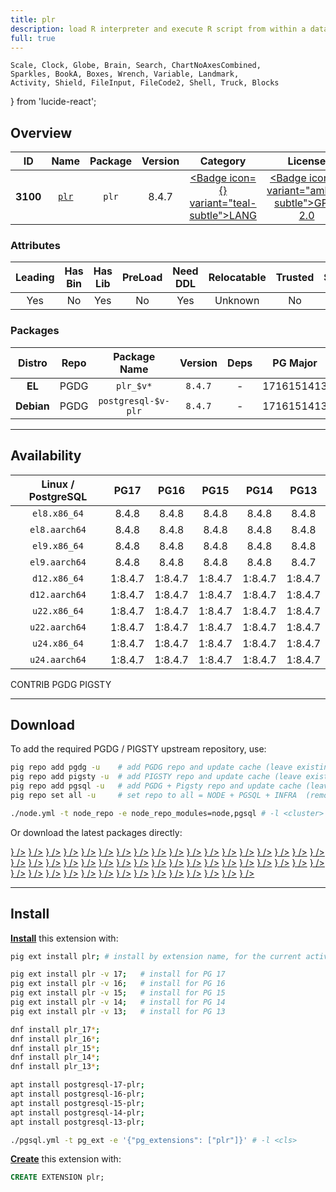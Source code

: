 ```yaml
---
title: plr
description: load R interpreter and execute R script from within a database
full: true
---
```


    Scale, Clock, Globe, Brain, Search, ChartNoAxesCombined,
    Sparkles, BookA, Boxes, Wrench, Variable, Landmark,
    Activity, Shield, FileInput, FileCode2, Shell, Truck, Blocks
} from 'lucide-react';

## Overview

| <TooltipIconButton tooltip="Extension unique identifier" side="top">ID</TooltipIconButton> | <TooltipIconButton tooltip="Extension name" side="top">Name</TooltipIconButton> | <TooltipIconButton tooltip="Package name for installation" side="top">Package</TooltipIconButton> | <TooltipIconButton tooltip="Latest available extension version" side="top">Version</TooltipIconButton> | <TooltipIconButton tooltip="Extension category" side="top">Category</TooltipIconButton> | <TooltipIconButton tooltip="Open source license" side="top">License</TooltipIconButton> | <TooltipIconButton tooltip="Programming language" side="top">Lang</TooltipIconButton> |
|:--------:|:--------:|:----------:|:--------------:|:---------------------------------------:|:------------------------------------------------------:|:----:|
| **3100** | [`plr`](https://github.com/postgres-plr/plr) | `plr` | 8.4.7 | <a href="/ext/lang" className="no-underline"><Badge icon={<BookA />} variant="teal-subtle">LANG</Badge></a> | <a href="/ext/list/license#gpl-20" className="no-underline"><Badge icon={<Scale />} variant="amber-subtle">GPL-2.0</Badge></a> | <a href="/ext/list/lang#c"><Badge icon={<FileCode2 />} variant="blue-subtle">C</Badge></a> |

### Attributes

| <TooltipIconButton tooltip="The Primary Leading extension in the Package" side="top">Leading</TooltipIconButton> | <TooltipIconButton tooltip="Contains binary utils" side="top">Has Bin</TooltipIconButton> | <TooltipIconButton tooltip="Contains .so shared library files" side="top">Has Lib</TooltipIconButton> | <TooltipIconButton tooltip="Requires preloading via shared_preload_libraries" side="top">PreLoad</TooltipIconButton> | <TooltipIconButton tooltip="Requires CREATE EXTENSION DDL command" side="top">Need DDL</TooltipIconButton> | <TooltipIconButton tooltip="Can be installed in any schema" side="top">Relocatable</TooltipIconButton> | <TooltipIconButton tooltip="Can be created by non-superuser" side="top">Trusted</TooltipIconButton> | <TooltipIconButton tooltip="Schemas used by this extension" side="top">Schemas</TooltipIconButton> |
|:-------:|:-------:|:-------:|:-------:|:--------:|:-----------:|:-------:|:-------:|
| Yes | No | Yes | No | Yes | Unknown | No | - |

### Packages

| <TooltipIconButton tooltip="Linux distribution family, EL or Debian" side="top">Distro</TooltipIconButton> | <TooltipIconButton tooltip="Package repository" side="top">Repo</TooltipIconButton> | <TooltipIconButton tooltip="The RPM/DEB Package Name Pattern (replace $v with real pg major)" side="top">Package Name</TooltipIconButton> | <TooltipIconButton tooltip="Latest package version" side="top">Version</TooltipIconButton> | <TooltipIconButton tooltip="RPM/DEB Package dependencies" side="top">Deps</TooltipIconButton> | <TooltipIconButton tooltip="Available in these PostgreSQL Major Versions" side="top">PG Major</TooltipIconButton> |
|:----------:|:--------:|:------------------------:|:-----------:|:------------:|:------------------:|
|   **EL**   | <Badge variant="blue-subtle"><span className="font-bold">PGDG</span></Badge> | `plr_$v*` | `8.4.7` | - | <Badge variant="green-subtle">17</Badge><Badge variant="green-subtle">16</Badge><Badge variant="green-subtle">15</Badge><Badge variant="green-subtle">14</Badge><Badge variant="green-subtle">13</Badge> |
| **Debian** | <Badge variant="blue-subtle"><span className="font-bold">PGDG</span></Badge> | `postgresql-$v-plr` | `8.4.7` | - | <Badge variant="green-subtle">17</Badge><Badge variant="green-subtle">16</Badge><Badge variant="green-subtle">15</Badge><Badge variant="green-subtle">14</Badge><Badge variant="green-subtle">13</Badge> |



------

## Availability

| <TooltipIconButton tooltip="Linux Distro Arch / PostgreSQL Major Version" side="top">Linux / PostgreSQL </TooltipIconButton> | **PG17** | **PG16** | **PG15** | **PG14** | **PG13** |
|:-----:|:-----:|:-----:|:-----:|:-----:|:-----:|
| `el8.x86_64` | <Badge variant="blue-subtle">8.4.8</Badge> | <Badge variant="blue-subtle">8.4.8</Badge> | <Badge variant="blue-subtle">8.4.8</Badge> | <Badge variant="blue-subtle">8.4.8</Badge> | <Badge variant="blue-subtle">8.4.8</Badge> |
| `el8.aarch64` | <Badge variant="blue-subtle">8.4.8</Badge> | <Badge variant="blue-subtle">8.4.8</Badge> | <Badge variant="blue-subtle">8.4.8</Badge> | <Badge variant="blue-subtle">8.4.8</Badge> | <Badge variant="blue-subtle">8.4.8</Badge> |
| `el9.x86_64` | <Badge variant="blue-subtle">8.4.8</Badge> | <Badge variant="blue-subtle">8.4.8</Badge> | <Badge variant="blue-subtle">8.4.8</Badge> | <Badge variant="blue-subtle">8.4.8</Badge> | <Badge variant="blue-subtle">8.4.8</Badge> |
| `el9.aarch64` | <Badge variant="blue-subtle">8.4.8</Badge> | <Badge variant="blue-subtle">8.4.8</Badge> | <Badge variant="blue-subtle">8.4.8</Badge> | <Badge variant="blue-subtle">8.4.8</Badge> | <Badge variant="blue-subtle">8.4.7</Badge> |
| `d12.x86_64` | <Badge variant="blue-subtle">1:8.4.7</Badge> | <Badge variant="blue-subtle">1:8.4.7</Badge> | <Badge variant="blue-subtle">1:8.4.7</Badge> | <Badge variant="blue-subtle">1:8.4.7</Badge> | <Badge variant="blue-subtle">1:8.4.7</Badge> |
| `d12.aarch64` | <Badge variant="blue-subtle">1:8.4.7</Badge> | <Badge variant="blue-subtle">1:8.4.7</Badge> | <Badge variant="blue-subtle">1:8.4.7</Badge> | <Badge variant="blue-subtle">1:8.4.7</Badge> | <Badge variant="blue-subtle">1:8.4.7</Badge> |
| `u22.x86_64` | <Badge variant="blue-subtle">1:8.4.7</Badge> | <Badge variant="blue-subtle">1:8.4.7</Badge> | <Badge variant="blue-subtle">1:8.4.7</Badge> | <Badge variant="blue-subtle">1:8.4.7</Badge> | <Badge variant="blue-subtle">1:8.4.7</Badge> |
| `u22.aarch64` | <Badge variant="blue-subtle">1:8.4.7</Badge> | <Badge variant="blue-subtle">1:8.4.7</Badge> | <Badge variant="blue-subtle">1:8.4.7</Badge> | <Badge variant="blue-subtle">1:8.4.7</Badge> | <Badge variant="blue-subtle">1:8.4.7</Badge> |
| `u24.x86_64` | <Badge variant="blue-subtle">1:8.4.7</Badge> | <Badge variant="blue-subtle">1:8.4.7</Badge> | <Badge variant="blue-subtle">1:8.4.7</Badge> | <Badge variant="blue-subtle">1:8.4.7</Badge> | <Badge variant="blue-subtle">1:8.4.7</Badge> |
| `u24.aarch64` | <Badge variant="blue-subtle">1:8.4.7</Badge> | <Badge variant="blue-subtle">1:8.4.7</Badge> | <Badge variant="blue-subtle">1:8.4.7</Badge> | <Badge variant="blue-subtle">1:8.4.7</Badge> | <Badge variant="blue-subtle">1:8.4.7</Badge> |

<Badge variant="green-subtle"><span className="font-black">CONTRIB</span></Badge> <Badge variant="blue-subtle"><span className="font-black">PGDG</span></Badge> <Badge variant="amber-subtle"><span className="font-black">PIGSTY</span></Badge>

------

## Download

To add the required PGDG / PIGSTY upstream repository, use:

```bash tab="pig"
pig repo add pgdg -u    # add PGDG repo and update cache (leave existing repos)
pig repo add pigsty -u  # add PIGSTY repo and update cache (leave existing repos)
pig repo add pgsql -u   # add PGDG + Pigsty repo and update cache (leave existing repos)
pig repo set all -u     # set repo to all = NODE + PGSQL + INFRA  (remove existing repos)
```
```bash tab="pigsty"
./node.yml -t node_repo -e node_repo_modules=node,pgsql # -l <cluster>
```

Or download the latest packages directly:

<Files>
    <Folder name="el8.x86_64">
        <a href="https://download.postgresql.org/pub/repos/yum/17/redhat/rhel-8-x86_64/plr_17-8.4.8-1PGDG.rhel8.x86_64.rpm"><File name="plr_17-8.4.8-1PGDG.rhel8.x86_64.rpm" icon={<Package className="text-emerald-500" />} /></a>
        <a href="https://download.postgresql.org/pub/repos/yum/16/redhat/rhel-8-x86_64/plr_16-8.4.8-1PGDG.rhel8.x86_64.rpm"><File name="plr_16-8.4.8-1PGDG.rhel8.x86_64.rpm" icon={<Package className="text-emerald-500" />} /></a>
        <a href="https://download.postgresql.org/pub/repos/yum/15/redhat/rhel-8-x86_64/plr_15-8.4.8-1PGDG.rhel8.x86_64.rpm"><File name="plr_15-8.4.8-1PGDG.rhel8.x86_64.rpm" icon={<Package className="text-emerald-500" />} /></a>
        <a href="https://download.postgresql.org/pub/repos/yum/14/redhat/rhel-8-x86_64/plr_14-8.4.8-1PGDG.rhel8.x86_64.rpm"><File name="plr_14-8.4.8-1PGDG.rhel8.x86_64.rpm" icon={<Package className="text-emerald-500" />} /></a>
        <a href="https://download.postgresql.org/pub/repos/yum/13/redhat/rhel-8-x86_64/plr_13-8.4.8-1PGDG.rhel8.x86_64.rpm"><File name="plr_13-8.4.8-1PGDG.rhel8.x86_64.rpm" icon={<Package className="text-emerald-500" />} /></a>
    </Folder>
    <Folder name="el8.aarch64">
        <a href="https://download.postgresql.org/pub/repos/yum/17/redhat/rhel-8-aarch64/plr_17-8.4.8-1PGDG.rhel8.aarch64.rpm"><File name="plr_17-8.4.8-1PGDG.rhel8.aarch64.rpm" icon={<Package className="text-orange-500" />} /></a>
        <a href="https://download.postgresql.org/pub/repos/yum/16/redhat/rhel-8-aarch64/plr_16-8.4.8-1PGDG.rhel8.aarch64.rpm"><File name="plr_16-8.4.8-1PGDG.rhel8.aarch64.rpm" icon={<Package className="text-orange-500" />} /></a>
        <a href="https://download.postgresql.org/pub/repos/yum/15/redhat/rhel-8-aarch64/plr_15-8.4.8-1PGDG.rhel8.aarch64.rpm"><File name="plr_15-8.4.8-1PGDG.rhel8.aarch64.rpm" icon={<Package className="text-orange-500" />} /></a>
        <a href="https://download.postgresql.org/pub/repos/yum/14/redhat/rhel-8-aarch64/plr_14-8.4.8-1PGDG.rhel8.aarch64.rpm"><File name="plr_14-8.4.8-1PGDG.rhel8.aarch64.rpm" icon={<Package className="text-orange-500" />} /></a>
        <a href="https://download.postgresql.org/pub/repos/yum/13/redhat/rhel-8-aarch64/plr_13-8.4.8-1PGDG.rhel8.aarch64.rpm"><File name="plr_13-8.4.8-1PGDG.rhel8.aarch64.rpm" icon={<Package className="text-orange-500" />} /></a>
    </Folder>
    <Folder name="el9.x86_64">
        <a href="https://download.postgresql.org/pub/repos/yum/17/redhat/rhel-9-x86_64/plr_17-8.4.8-1PGDG.rhel9.x86_64.rpm"><File name="plr_17-8.4.8-1PGDG.rhel9.x86_64.rpm" icon={<Package className="text-emerald-500" />} /></a>
        <a href="https://download.postgresql.org/pub/repos/yum/16/redhat/rhel-9-x86_64/plr_16-8.4.8-1PGDG.rhel9.x86_64.rpm"><File name="plr_16-8.4.8-1PGDG.rhel9.x86_64.rpm" icon={<Package className="text-emerald-500" />} /></a>
        <a href="https://download.postgresql.org/pub/repos/yum/15/redhat/rhel-9-x86_64/plr_15-8.4.8-1PGDG.rhel9.x86_64.rpm"><File name="plr_15-8.4.8-1PGDG.rhel9.x86_64.rpm" icon={<Package className="text-emerald-500" />} /></a>
        <a href="https://download.postgresql.org/pub/repos/yum/14/redhat/rhel-9-x86_64/plr_14-8.4.8-1PGDG.rhel9.x86_64.rpm"><File name="plr_14-8.4.8-1PGDG.rhel9.x86_64.rpm" icon={<Package className="text-emerald-500" />} /></a>
        <a href="https://download.postgresql.org/pub/repos/yum/13/redhat/rhel-9-x86_64/plr_13-8.4.8-1PGDG.rhel9.x86_64.rpm"><File name="plr_13-8.4.8-1PGDG.rhel9.x86_64.rpm" icon={<Package className="text-emerald-500" />} /></a>
    </Folder>
    <Folder name="el9.aarch64">
        <a href="https://download.postgresql.org/pub/repos/yum/17/redhat/rhel-9-aarch64/plr_17-8.4.8-1PGDG.rhel9.aarch64.rpm"><File name="plr_17-8.4.8-1PGDG.rhel9.aarch64.rpm" icon={<Package className="text-orange-500" />} /></a>
        <a href="https://download.postgresql.org/pub/repos/yum/16/redhat/rhel-9-aarch64/plr_16-8.4.8-1PGDG.rhel9.aarch64.rpm"><File name="plr_16-8.4.8-1PGDG.rhel9.aarch64.rpm" icon={<Package className="text-orange-500" />} /></a>
        <a href="https://download.postgresql.org/pub/repos/yum/15/redhat/rhel-9-aarch64/plr_15-8.4.8-1PGDG.rhel9.aarch64.rpm"><File name="plr_15-8.4.8-1PGDG.rhel9.aarch64.rpm" icon={<Package className="text-orange-500" />} /></a>
        <a href="https://download.postgresql.org/pub/repos/yum/14/redhat/rhel-9-aarch64/plr_14-8.4.8-1PGDG.rhel9.aarch64.rpm"><File name="plr_14-8.4.8-1PGDG.rhel9.aarch64.rpm" icon={<Package className="text-orange-500" />} /></a>
        <a href="https://download.postgresql.org/pub/repos/yum/13/redhat/rhel-9-aarch64/plr_13-8.4.7-1PGDG.rhel9.aarch64.rpm"><File name="plr_13-8.4.7-1PGDG.rhel9.aarch64.rpm" icon={<Package className="text-orange-500" />} /></a>
    </Folder>
    <Folder name="d12.x86_64">
        <a href="https://apt.postgresql.org/pub/repos/apt/pool/main/p/plr/postgresql-17-plr_8.4.7-3.pgdg120+1_arm64.deb"><File name="postgresql-17-plr_8.4.7-3.pgdg120+1_arm64.deb" icon={<Box className="text-emerald-500" />} /></a>
        <a href="https://apt.postgresql.org/pub/repos/apt/pool/main/p/plr/postgresql-16-plr_8.4.7-3.pgdg120+1_arm64.deb"><File name="postgresql-16-plr_8.4.7-3.pgdg120+1_arm64.deb" icon={<Box className="text-emerald-500" />} /></a>
        <a href="https://apt.postgresql.org/pub/repos/apt/pool/main/p/plr/postgresql-15-plr_8.4.7-3.pgdg120+1_arm64.deb"><File name="postgresql-15-plr_8.4.7-3.pgdg120+1_arm64.deb" icon={<Box className="text-emerald-500" />} /></a>
        <a href="https://apt.postgresql.org/pub/repos/apt/pool/main/p/plr/postgresql-14-plr_8.4.7-3.pgdg120+1_arm64.deb"><File name="postgresql-14-plr_8.4.7-3.pgdg120+1_arm64.deb" icon={<Box className="text-emerald-500" />} /></a>
        <a href="https://apt.postgresql.org/pub/repos/apt/pool/main/p/plr/postgresql-13-plr_8.4.7-3.pgdg120+1_arm64.deb"><File name="postgresql-13-plr_8.4.7-3.pgdg120+1_arm64.deb" icon={<Box className="text-emerald-500" />} /></a>
    </Folder>
    <Folder name="d12.aarch64">
        <a href="https://apt.postgresql.org/pub/repos/apt/pool/main/p/plr/postgresql-17-plr_8.4.7-3.pgdg120+1_amd64.deb"><File name="postgresql-17-plr_8.4.7-3.pgdg120+1_amd64.deb" icon={<Box className="text-orange-500" />} /></a>
        <a href="https://apt.postgresql.org/pub/repos/apt/pool/main/p/plr/postgresql-16-plr_8.4.7-3.pgdg120+1_amd64.deb"><File name="postgresql-16-plr_8.4.7-3.pgdg120+1_amd64.deb" icon={<Box className="text-orange-500" />} /></a>
        <a href="https://apt.postgresql.org/pub/repos/apt/pool/main/p/plr/postgresql-15-plr_8.4.7-3.pgdg120+1_amd64.deb"><File name="postgresql-15-plr_8.4.7-3.pgdg120+1_amd64.deb" icon={<Box className="text-orange-500" />} /></a>
        <a href="https://apt.postgresql.org/pub/repos/apt/pool/main/p/plr/postgresql-14-plr_8.4.7-3.pgdg120+1_amd64.deb"><File name="postgresql-14-plr_8.4.7-3.pgdg120+1_amd64.deb" icon={<Box className="text-orange-500" />} /></a>
        <a href="https://apt.postgresql.org/pub/repos/apt/pool/main/p/plr/postgresql-13-plr_8.4.7-3.pgdg120+1_amd64.deb"><File name="postgresql-13-plr_8.4.7-3.pgdg120+1_amd64.deb" icon={<Box className="text-orange-500" />} /></a>
    </Folder>
    <Folder name="u22.x86_64">
        <a href="https://apt.postgresql.org/pub/repos/apt/pool/main/p/plr/postgresql-17-plr_8.4.7-3.pgdg22.04+1_amd64.deb"><File name="postgresql-17-plr_8.4.7-3.pgdg22.04+1_amd64.deb" icon={<Box className="text-emerald-500" />} /></a>
        <a href="https://apt.postgresql.org/pub/repos/apt/pool/main/p/plr/postgresql-16-plr_8.4.7-3.pgdg22.04+1_amd64.deb"><File name="postgresql-16-plr_8.4.7-3.pgdg22.04+1_amd64.deb" icon={<Box className="text-emerald-500" />} /></a>
        <a href="https://apt.postgresql.org/pub/repos/apt/pool/main/p/plr/postgresql-15-plr_8.4.7-3.pgdg22.04+1_amd64.deb"><File name="postgresql-15-plr_8.4.7-3.pgdg22.04+1_amd64.deb" icon={<Box className="text-emerald-500" />} /></a>
        <a href="https://apt.postgresql.org/pub/repos/apt/pool/main/p/plr/postgresql-14-plr_8.4.7-3.pgdg22.04+1_amd64.deb"><File name="postgresql-14-plr_8.4.7-3.pgdg22.04+1_amd64.deb" icon={<Box className="text-emerald-500" />} /></a>
        <a href="https://apt.postgresql.org/pub/repos/apt/pool/main/p/plr/postgresql-13-plr_8.4.7-3.pgdg22.04+1_amd64.deb"><File name="postgresql-13-plr_8.4.7-3.pgdg22.04+1_amd64.deb" icon={<Box className="text-emerald-500" />} /></a>
    </Folder>
    <Folder name="u22.aarch64">
        <a href="https://apt.postgresql.org/pub/repos/apt/pool/main/p/plr/postgresql-17-plr_8.4.7-3.pgdg22.04+1_arm64.deb"><File name="postgresql-17-plr_8.4.7-3.pgdg22.04+1_arm64.deb" icon={<Box className="text-orange-500" />} /></a>
        <a href="https://apt.postgresql.org/pub/repos/apt/pool/main/p/plr/postgresql-16-plr_8.4.7-3.pgdg22.04+1_arm64.deb"><File name="postgresql-16-plr_8.4.7-3.pgdg22.04+1_arm64.deb" icon={<Box className="text-orange-500" />} /></a>
        <a href="https://apt.postgresql.org/pub/repos/apt/pool/main/p/plr/postgresql-15-plr_8.4.7-3.pgdg22.04+1_arm64.deb"><File name="postgresql-15-plr_8.4.7-3.pgdg22.04+1_arm64.deb" icon={<Box className="text-orange-500" />} /></a>
        <a href="https://apt.postgresql.org/pub/repos/apt/pool/main/p/plr/postgresql-14-plr_8.4.7-3.pgdg22.04+1_arm64.deb"><File name="postgresql-14-plr_8.4.7-3.pgdg22.04+1_arm64.deb" icon={<Box className="text-orange-500" />} /></a>
        <a href="https://apt.postgresql.org/pub/repos/apt/pool/main/p/plr/postgresql-13-plr_8.4.7-3.pgdg22.04+1_arm64.deb"><File name="postgresql-13-plr_8.4.7-3.pgdg22.04+1_arm64.deb" icon={<Box className="text-orange-500" />} /></a>
    </Folder>
    <Folder name="u24.x86_64">
        <a href="https://apt.postgresql.org/pub/repos/apt/pool/main/p/plr/postgresql-17-plr_8.4.7-3.pgdg24.04+1_amd64.deb"><File name="postgresql-17-plr_8.4.7-3.pgdg24.04+1_amd64.deb" icon={<Box className="text-emerald-500" />} /></a>
        <a href="https://apt.postgresql.org/pub/repos/apt/pool/main/p/plr/postgresql-16-plr_8.4.7-3.pgdg24.04+1_amd64.deb"><File name="postgresql-16-plr_8.4.7-3.pgdg24.04+1_amd64.deb" icon={<Box className="text-emerald-500" />} /></a>
        <a href="https://apt.postgresql.org/pub/repos/apt/pool/main/p/plr/postgresql-15-plr_8.4.7-3.pgdg24.04+1_amd64.deb"><File name="postgresql-15-plr_8.4.7-3.pgdg24.04+1_amd64.deb" icon={<Box className="text-emerald-500" />} /></a>
        <a href="https://apt.postgresql.org/pub/repos/apt/pool/main/p/plr/postgresql-14-plr_8.4.7-3.pgdg24.04+1_amd64.deb"><File name="postgresql-14-plr_8.4.7-3.pgdg24.04+1_amd64.deb" icon={<Box className="text-emerald-500" />} /></a>
        <a href="https://apt.postgresql.org/pub/repos/apt/pool/main/p/plr/postgresql-13-plr_8.4.7-3.pgdg24.04+1_amd64.deb"><File name="postgresql-13-plr_8.4.7-3.pgdg24.04+1_amd64.deb" icon={<Box className="text-emerald-500" />} /></a>
    </Folder>
    <Folder name="u24.aarch64">
        <a href="https://apt.postgresql.org/pub/repos/apt/pool/main/p/plr/postgresql-17-plr_8.4.7-3.pgdg24.04+1_arm64.deb"><File name="postgresql-17-plr_8.4.7-3.pgdg24.04+1_arm64.deb" icon={<Box className="text-orange-500" />} /></a>
        <a href="https://apt.postgresql.org/pub/repos/apt/pool/main/p/plr/postgresql-16-plr_8.4.7-3.pgdg24.04+1_arm64.deb"><File name="postgresql-16-plr_8.4.7-3.pgdg24.04+1_arm64.deb" icon={<Box className="text-orange-500" />} /></a>
        <a href="https://apt.postgresql.org/pub/repos/apt/pool/main/p/plr/postgresql-15-plr_8.4.7-3.pgdg24.04+1_arm64.deb"><File name="postgresql-15-plr_8.4.7-3.pgdg24.04+1_arm64.deb" icon={<Box className="text-orange-500" />} /></a>
        <a href="https://apt.postgresql.org/pub/repos/apt/pool/main/p/plr/postgresql-14-plr_8.4.7-3.pgdg24.04+1_arm64.deb"><File name="postgresql-14-plr_8.4.7-3.pgdg24.04+1_arm64.deb" icon={<Box className="text-orange-500" />} /></a>
        <a href="https://apt.postgresql.org/pub/repos/apt/pool/main/p/plr/postgresql-13-plr_8.4.7-3.pgdg24.04+1_arm64.deb"><File name="postgresql-13-plr_8.4.7-3.pgdg24.04+1_arm64.deb" icon={<Box className="text-orange-500" />} /></a>
    </Folder>
</Files>

------

## Install

[**Install**](/docs/pgsql/ext/install) this extension with:

```bash tab="pig"
pig ext install plr; # install by extension name, for the current active PG version

pig ext install plr -v 17;   # install for PG 17
pig ext install plr -v 16;   # install for PG 16
pig ext install plr -v 15;   # install for PG 15
pig ext install plr -v 14;   # install for PG 14
pig ext install plr -v 13;   # install for PG 13
```
```bash tab="yum" 
dnf install plr_17*;
dnf install plr_16*;
dnf install plr_15*;
dnf install plr_14*;
dnf install plr_13*;
```
```bash tab="apt" 
apt install postgresql-17-plr;
apt install postgresql-16-plr;
apt install postgresql-15-plr;
apt install postgresql-14-plr;
apt install postgresql-13-plr;
```
```bash tab="ansible"
./pgsql.yml -t pg_ext -e '{"pg_extensions": ["plr"]}' # -l <cls>
```

[**Create**](/docs/pgsql/ext/create) this extension with:

```sql
CREATE EXTENSION plr;
```


